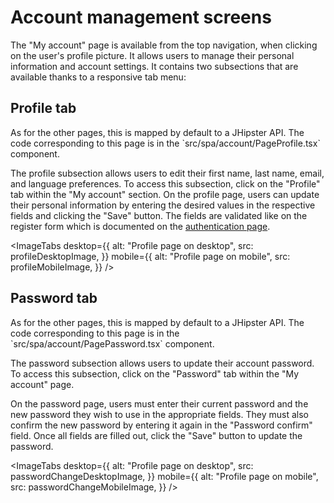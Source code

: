 
# Account management screens

The "My account" page is available from the top navigation, when clicking on the user's profile picture.
It allows users to manage their personal information and account settings.
It contains two subsections that are available thanks to a responsive tab menu:

## Profile tab

<Callout type="info" emoji="ℹ️">
  As for the other pages, this is mapped by default to a JHipster API. The code
  corresponding to this page is in the `src/spa/account/PageProfile.tsx`
  component.
</Callout>

The profile subsection allows users to edit their first name, last name, email, and language preferences.
To access this subsection, click on the "Profile" tab within the "My account" section.
On the profile page, users can update their personal information by entering the desired values
in the respective fields and clicking the "Save" button. The fields are validated like on the register form
which is documented on the [authentication page](/features/authentication).


<ImageTabs
  desktop={{
    alt: "Profile page on desktop",
    src: profileDesktopImage,
  }}
  mobile={{
    alt: "Profile page on mobile",
    src: profileMobileImage,
  }}
/>

## Password tab

<Callout type="info" emoji="ℹ️">
  As for the other pages, this is mapped by default to a JHipster API. The code
  corresponding to this page is in the `src/spa/account/PagePassword.tsx`
  component.
</Callout>

The password subsection allows users to update their account password.
To access this subsection, click on the "Password" tab within the "My account" page.

On the password page, users must enter their current password and the new password they wish to use in the appropriate fields.
They must also confirm the new password by entering it again in the "Password confirm" field.
Once all fields are filled out, click the "Save" button to update the password.


<ImageTabs
  desktop={{
    alt: "Profile page on desktop",
    src: passwordChangeDesktopImage,
  }}
  mobile={{
    alt: "Profile page on mobile",
    src: passwordChangeMobileImage,
  }}
/>
